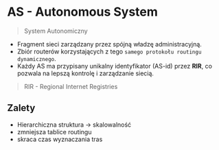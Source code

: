 # AS - Autonomous System

> System Autonomiczny

- Fragment sieci zarządzany przez spójną władzę administracyjną.
- Zbiór routerów korzystających z tego `samego protokołu routingu dynamicznego`.
- Każdy AS ma przypisany unikalny identyfikator (AS-id) przez **RIR**, co pozwala na lepszą kontrolę i zarządzanie siecią.

> RIR - Regional Internet Registries

## Zalety

- Hierarchiczna struktura -> skalowalność
- zmniejsza tablice routingu
- skraca czas wyznaczania tras
